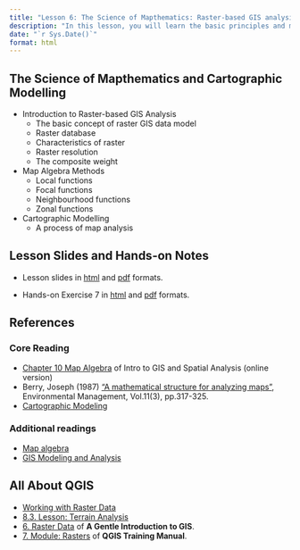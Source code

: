 ```yaml
---
title: "Lesson 6: The Science of Mapthematics: Raster-based GIS analysis methods"
description: "In this lesson, you will learn the basic principles and methods of raster-based GIS analysis.  You will also gain hands-on experience on using QGIS to perform basic raster-based GIS analysis operations."
date: "`r Sys.Date()`"
format: html
---
```


## The Science of Mapthematics and Cartographic Modelling

-   Introduction to Raster-based GIS Analysis
    -   The basic concept of raster GIS data model
    -   Raster database
    -   Characteristics of raster
    -   Raster resolution
    -   The composite weight
-   Map Algebra Methods
    -   Local functions
    -   Focal functions
    -   Neighbourhood functions
    -   Zonal functions
-   Cartographic Modelling
    -   A process of map analysis

## Lesson Slides and Hands-on Notes

-   Lesson slides in [html](../lesson/Lesson07/Lesson07.html) and [pdf](../lesson/Lesson07/Lesson07.pdf) formats.

-   Hands-on Exercise 7 in [html](../Hands-on_Ex/Hands-on_Ex07/Hands-on_Ex07.html) and [pdf](../Hands-on_Ex/Hands-on_Ex07/Hands-on_Ex07.pdf) formats.

## References

### Core Reading

-   [Chapter 10 Map Algebra](https://mgimond.github.io/Spatial/chp10_0.html) of Intro to GIS and Spatial Analysis (online version)
-   Berry, Joseph (1987) ["A mathematical structure for analyzing maps"](https://link-springer-com.libproxy.smu.edu.sg/content/pdf/10.1007%2FBF01867159.pdf), Environmental Management, Vol.11(3), pp.317-325.
-   [Cartographic Modeling](http://www.wiley.com/legacy/wileychi/gis/Volume1/BB1v1_ch23.pdf)

### Additional readings

-   [Map algebra](http://en.wikipedia.org/wiki/Map_algebra)
-   [GIS Modeling and Analysis](http://www.innovativegis.com/basis/papers/other/asprschapter/)

## All About QGIS

-   [Working with Raster Data](https://docs.qgis.org/3.4/en/docs/user_manual/working_with_raster/index.html)
-   [8.3. Lesson: Terrain Analysis](https://docs.qgis.org/3.4/en/docs/training_manual/rasters/terrain_analysis.html)
-   [6. Raster Data](https://docs.qgis.org/3.16/en/docs/gentle_gis_introduction/raster_data.html) of **A Gentle Introduction to GIS**.
-   [7. Module: Rasters](https://docs.qgis.org/3.16/en/docs/training_manual/rasters/index.html) of **QGIS Training Manual**.
